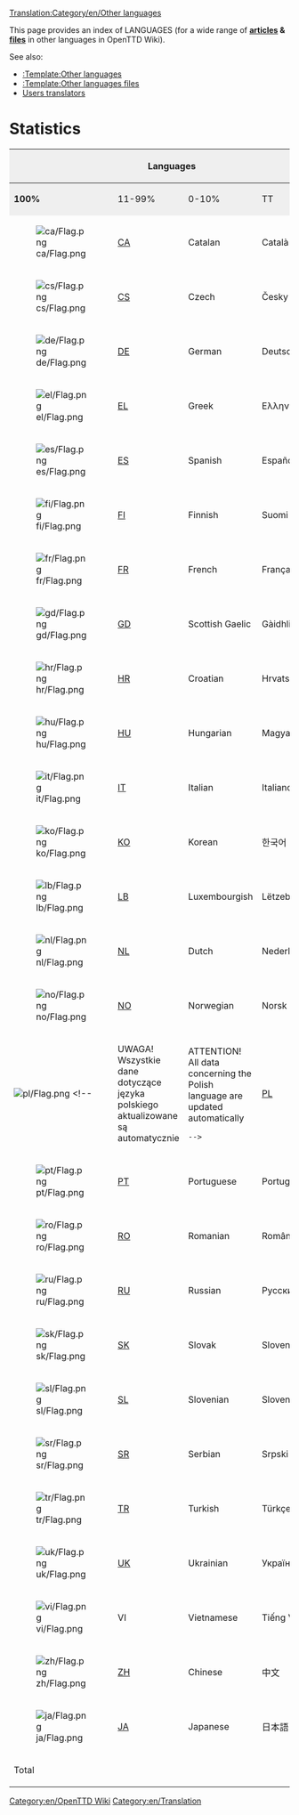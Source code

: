 [[Translation:Category/en/Other languages]]

This page provides an index of LANGUAGES (for a wide range of '''[[Category/en/Articles in other languages|articles]] & [[Category/en/Files in other languages|files]]''' in other languages in OpenTTD Wiki).

See also:
*[[Template:Other languages|:Template:Other languages]]
*[[Template/en/Other languages files|:Template:Other languages files]]
*[[Category/en/Translators|Users translators]]

=Statistics=

{{en/Warning|Read [[Archive/en/Other languages|the page discussion]] before editing}}

{|border="2" width="650" cellspacing="4" cellpadding="3" rules="all" style="margin:1em 1em 1em 0; border:solid 1px #AAAAAA;"
!width='150' style="background:#efefef;" rowspan=2 colspan=4|Languages
!width='200' style="background:#efefef;" colspan=4|[[Category/en/Articles in other languages|Translated articles]]
!width='50' style="background:#efefef;" rowspan=2|[[Category/en/Files in other languages|Files]]
!width='200' style="background:#efefef;" rowspan=2|At...
|-
|width='50' style="background:#efefef;"|'''100%'''
|width='50' style="background:#efefef;"|11-99%
|width='50' style="background:#efefef;"|0-10%
!width='50' style="background:#efefef;"|TT
|- align="center" style="height:25px;"
|[[File:ca/Flag.png]]
|[[Category/en/Catalan (Català)|CA]]||Catalan||Català
|'''87'''                                       <!-- 100% translated CA -->
|[[Category/ca/Traducció més 10 per cent|5]]   <!-- 11-99% translated CA -->
|[[Category/ca/Traducció menys 10 per cent|7]] <!-- 0-10% translated CA -->
|[[Category/ca/Articles en català|100]]         <!-- tt CA -->
|[[Category/ca/Fitxers en català|145]]         <!-- files -->
| <p style="font-size: 80%">5 September 2011</p> <!-- date review -->
|- align="center"
|[[File:cs/Flag.png]]
|[[Category/en/Czech (Česky)|CS]]||Czech||Česky
|6                                    <!-- 100% translated CS -->
|2                                    <!-- 11-99% translated CS -->
|4                                    <!-- 0-10% translated CS -->
|[[Category/cs/Články v českých|12]]  <!-- tt CS -->
|[[Category/cs/Soubory v českých|3]] <!-- files -->
| <p style="font-size: 80%">5 September 2011</p> <!-- date review --> 
|- align="center"
|[[File:de/Flag.png]]
|[[Category/en/German (Deutsch)|DE]]||German||Deutsch
|'''109'''                                        <!-- 100% translated DE -->
|[[Category/de/Übersetzt von über 10 Prozent|17]]<!-- 11-99% translated DE -->
|[[Category/de/Übersetzt nichts|3]]              <!-- 0-10% translated DE -->
|[[Category/de/Artikel in deutscher Sprache|129]]<!-- tt DE -->
|[[Category/de/Akten in deutscher Sprache|75]]   <!-- files -->
| <p style="font-size: 80%">5 September 2011</p>  <!-- date review -->
|- align="center"
|[[File:el/Flag.png]]
|[[Category/en/Greek (Ελληνικά)|EL]]||Greek||Ελληνικά
|5                                                <!-- 100% translated EL -->
|                                                <!-- 11-99% translated EL -->
|                                               <!-- 0-10% translated EL -->
|[[Category/el/Τα άρθρα στην ελληνική γλώσσα|5]]<!-- tt EL -->
|[[Category/el/Αρχεία στα ελληνικά|1]]          <!-- files -->
| <p style="font-size: 80%">22 October 2010</p>  <!-- date review -->
|- align="center"
|[[File:es/Flag.png]]
|[[Category/en/Spanish (Español)|ES]]||Spanish||Español
|'''415'''                                          <!-- 100% translated ES -->
|[[Category/es/Traducción más 10 por ciento|16]]   <!-- 11-99% translated ES -->
|[[Category/es/Traducción menos 10 por ciento|52]] <!-- 0-10% translated ES -->
|[[Category/es/Artículos en español|483]]          <!-- tt ES -->
|[[Category/es/Archivos en español|167]]           <!-- files -->
| <p style="font-size: 80%">5 September 2011</p>       <!-- date review -->
|- align="center"
|[[File:fi/Flag.png]]
|[[Category/en/Finnish (Suomi)|FI]]||Finnish||Suomi
|'''15'''                                <!-- 100% translated FI -->
|2                                       <!-- 11-99% translated FI -->
|0                                       <!-- 0-10% translated FI -->
|[[Category/fi/Artikkelit suomeksi|17]] <!-- tt FI -->
|[[Category/fi/Kuvaa Suomen|12]]        <!-- files -->
| <p style="font-size: 80%">6 February 2011</p> <!-- date review -->
|- align="center"
|[[File:fr/Flag.png]]
|[[Category/en/French (Français)|FR]]||French||Français
|'''812'''                                    <!-- 100% translated FR -->
|[[Category/fr/Traduit plus 10 pour cent|1]] <!-- 11-99% translated FR -->
|[[Category/fr/Traduit rien|24]]             <!-- 0-10% translated FR -->
|[[Category/fr/Articles en français|837]]    <!-- tt FR -->
|[[Category/fr/Fichiers en français|106]]    <!-- files -->
| <p style="font-size: 80%">5 September 2011</p>  <!-- date review -->
|- align="center"
|[[File:gd/Flag.png]]
|[[Category/en/Scottish Gaelic (Gàidhlig)|GD]]||Scottish Gaelic||Gàidhlig
|'''12'''                                    <!-- 100% translated GD -->
|[[Category/gd/Barrachd air 10 sa cheud dheth air eadar-theangachadh|0]] <!-- 11-99% translated GD -->
|[[Category/gd/Gun eadar-theangachadh|0]]             <!-- 0-10% translated GD -->
|[[Category/gd/Aistidhean sa Ghàidhlig|12]]    <!-- tt GD -->
|[[Category/gd/Faidhlichean sa Ghàidhlig|16]]    <!-- files -->
| <p style="font-size: 80%">27 dhen chèitean 2013</p>  <!-- date review -->
|- align="center"
|[[File:hr/Flag.png]]
|[[Category/en/Croatian (Hrvatski)|HR]]||Croatian||Hrvatski
|                                        <!-- 100% translated HR -->
|                                        <!-- 11-99% translated HR -->
|1                                       <!-- 0-10% translated HR -->
|[[Category/hr/Članci na hrvatskom|1]]  <!-- tt HR -->
|[[Category/hr/Datoteke na hrvatskom|1]]<!-- files -->
| <p style="font-size: 80%">22 October 2010</p> <!-- date review -->
|- align="center"
|[[File:hu/Flag.png]]
|[[Category/en/Hungarian (Magyar)|HU]]||Hungarian||Magyar
|'''44'''                                           <!-- 100% translated HU -->
|[[Category/hu/Lefordítva több mint 10 százalék|2]]<!-- 11-99% translated HU -->
|[[Category/hu/Lefordítva a 10 százalékot|0]]      <!-- 0-10% translated HU -->
|[[Category/hu/Cikkek magyar|46]]                  <!-- tt HU -->
|[[Category/hu/Kép a magyar|27]]                   <!-- files -->
| <p style="font-size: 80%">28 July 2012</p>     <!-- date review -->
|- align="center"
|[[File:it/Flag.png]]
|[[Category/en/Italian (Italiano)|IT]]||Italian||Italiano
|'''6'''                                       <!-- 100% translated IT -->
|[[Category/it/Tradotto più 10 per cento|2]]  <!-- 11-99% translated IT -->
|[[Category/it/Tradotto meno 10 per cento|4]] <!-- 0-10% translated IT -->
|[[Category/it/Articoli in italiano|12]]      <!-- tt IT -->
|[[Category/it/File in italiano|5]]           <!-- files -->
| <p style="font-size: 80%">5 September 2011</p><!-- date review -->
|- align="center"
|[[File:ko/Flag.png]]
|[[Category/en/Korean (한국어)|KO]]||Korean||한국어
|'''5'''                                       <!-- 100% translated KO -->
|[[Category/ko/10퍼센트 이상 번역된 문서|1]]  <!-- 11-99% translated KO -->
|[[Category/ko/10퍼센트 이하 번역된 문서|0]] <!-- 0-10% translated KO -->
|[[Category/ko/한국어 문서|6]]      <!-- tt KO -->
|[[Category/ko/한국어 파일|0]]           <!-- files -->
| <p style="font-size: 80%">4 February 2015</p><!-- date review -->
|- align="center"
|[[File:lb/Flag.png]]
|[[Category/en/Luxembourgish (Lëtzebuergesch)|LB]]||Luxembourgish||Lëtzebuergesch
|                                              <!-- 100% translated  -->
|                                              <!-- 11-99% translated  -->
|                                              <!-- 0-10% translated  -->
|[[Category/lb/Artikelen op Lëtzebuergesch|0]]<!-- tt  -->
|                                              <!-- files -->
| <p style="font-size: 80%"></p>               <!-- date review -->
|- align="center"
|[[File:nl/Flag.png]]
|[[Category/en/Dutch (Nederlands)|NL]]||Dutch||Nederlands
|'''368'''                                       <!-- 100% translated  -->
|[[Category/nl/Vertaling plus 10 procent|1]]    <!-- 11-99% translated  -->
|[[Category/nl/Vertaling min 10 procent|7]]     <!-- 0-10% translated  -->
|[[Category/nl/Artikelen in het Nederlands|376]]<!-- tt  -->
|[[Category/nl/Bestanden in het Nederlands|24]] <!-- files -->
| <p style="font-size: 80%">5 September 2011</p>     <!-- date review -->
|- align="center"
|[[File:no/Flag.png]]
|[[Category/en/Norwegian (Norsk)|NO]]||Norwegian||Norsk
|'''3'''                                     <!-- 100% translated  -->
|0                                           <!-- 11-99% translated  -->
|2                                           <!-- 0-10% translated  -->
|[[Category/no/Artikler i norske|5]]        <!-- tt  -->
|[[Category/no/Filer i norske|2]]           <!-- files -->
| <p style="font-size: 80%">11 January 2011</p> <!-- date review -->
|- align="center"
|[[File:pl/Flag.png]]
<!-- 

 !  UWAGA! Wszystkie dane dotyczące języka polskiego aktualizowane są automatycznie

 !  ATTENTION! All data concerning the Polish language are updated automatically

 -->
|[[Category/en/Polish (Polski)|PL]]||Polish||Polski
|'''{{ #expr: {{PAGESINCAT:Artykuły w języku polskim/Pl}} - ( {{PAGESINCAT:Tłumaczenie plus 10 procent/Pl}} + {{PAGESINCAT:Tłumaczenie poniżej 10 procent/Pl}} ) }}''' <!-- Całkowicie przetłumaczone na język Polski -->
|[[Category/pl/Tłumaczenie plus 10 procent|{{PAGESINCAT:Tłumaczenie plus 10 procent/Pl}}]]                                                                             <!-- Przetłumaczone na PL 11-99% -->
|[[Category/pl/Tłumaczenie poniżej 10 procent|{{PAGESINCAT:Tłumaczenie poniżej 10 procent/Pl}}]]                                                                       <!-- Przetłumaczone na PL 0-10% -->
|[[Category/pl/Artykuły w języku polskim|{{PAGESINCAT:Artykuły w języku polskim/Pl}}]]                                                                                 <!-- Suma artykułów w języku polskim (częściowo+całkowicie) -->
|[[Category/pl/Pliki w języku polskim|{{PAGESINCAT:Pliki w języku polskim/Pl}}]]                                                                                       <!-- pliki -->
| <p style="font-size: 80%">{{LOCALDAY2}}. {{LOCALMONTHNAMEGEN}} {{LOCALYEAR}} (auto)</p>                                                                               <!-- data aktualizacji -->
|- align="center"
|[[File:pt/Flag.png]]
|[[Category/en/Portuguese (Português)|PT]]||Portuguese||Português
|'''13'''                                   <!-- 100% translated  -->
|4                                          <!-- 11-99% translated  -->
|2                                          <!-- 0-10% translated  -->
|[[Category/pt/Artigos em Português|19]]   <!-- tt  -->
|[[Category/pt/Arquivos em Português|17]]  <!-- files -->
| <p style="font-size: 80%">5 September 2011</p> <!-- date review -->
|- align="center"
|[[File:ro/Flag.png]]
|[[Category/en/Romanian (Română)|RO]]||Romanian||Română
|                                            <!-- 100% translated RO -->
|                                            <!-- 11-99% translated RO -->
|2                                           <!-- 0-10% translated RO -->
|[[Category/ro/Articole în limba română|2]] <!-- tt RO -->
|[[Category/ro/Fişiere în limba română|2]]  <!-- files -->
| <p style="font-size: 80%">9 October 2010</p> <!-- date review -->
|- align="center"
|[[File:ru/Flag.png]]
|[[Category/en/Russian (Русский)|RU]]||Russian||Русский
|'''344'''                                         <!-- 100% translated RU -->
|[[Category/ru/Переведено более 10 процентов|12]] <!-- 11-99% translated RU -->
|[[Category/ru/Переведено менее 10 процентов|10]] <!-- 0-10% translated RU -->
|[[Category/ru/Статьи на русском языке|366]]      <!-- tt RU -->
|[[Category/ru/Файлы на русском языке|79]]        <!-- files -->
| <p style="font-size: 80%">24 November 2015</p><!-- date review -->
|- align="center"
|[[File:sk/Flag.png]]
|[[Category/en/Slovak (Slovenčina)|SK]]||Slovak||Slovenčina
|9                                      <!-- 100% translated  -->
|0                                      <!-- 11-99% translated  -->
|0                                      <!-- 0-10% translated  -->
|[[Category/sk/Články na slovenské|9]] <!-- tt  -->
|[[Category/sk/Súbory vo slovenské|1]] <!-- files -->
| <p style="font-size: 80%">17 November 2012</p> <!-- date review -->
|- align="center"
|[[File:sl/Flag.png]]
|[[Category/en/Slovenian (Slovenščina)|SL]]||Slovenian||Slovenščina
|                                         <!-- 100% translated  -->
|                                         <!-- 11-99% translated  -->
|1                                         <!-- 0-10% translated  -->
|[[Category/sl/Članki v slovenščini|1]]  <!-- tt  -->
|[[Category/sl/Datotek v slovenščini|1]] <!-- files -->
| <p style="font-size: 80%">6 November 2010</p> <!-- date review -->
|- align="center"
|[[File:sr/Flag.png]]
|[[Category/en/Serbian (Srpski)|SR]]||Serbian||Srpski
|1                                      <!-- 100% translated  -->
|0                                      <!-- 11-99% translated  -->
|1                                      <!-- 0-10% translated  -->
|[[Category/sr/Članci na srpskom|2]]   <!-- tt  -->
|[[Category/sr/Datoteka na srpskom|1]] <!-- files -->
| <p style="font-size: 80%">6 February 2011</p> <!-- date review -->
|- align="center"
|[[File:tr/Flag.png]]
|[[Category/en/Turkish (Türkçe)|TR]]||Turkish||Türkçe
|'''2'''                                         <!-- 100% translated TR -->
|0                                               <!-- 11-99% translated TR -->
|2                                               <!-- 0-10% translated TR -->
|[[Category/tr/Türk Makaleler|4]]               <!-- tt TR -->
|[[Category/tr/Türkçe olarak Dosyalar|1]]       <!-- files -->
| <p style="font-size: 80%">11 January 2011</p>  <!-- date review -->
|- align="center"
|[[File:uk/Flag.png]]
|[[Category/en/Ukrainian (Українська)|UK]]||Ukrainian||Українська
|6                                               <!-- 100% translated UK -->
|                                                <!-- 11-99% translated UK -->
|                                                <!-- 0-10% translated UK -->
|[[Category/uk/Статті на українській мові|6]]   <!-- tt UK -->
|                                                <!-- files -->
| <p style="font-size: 80%">5 September 2011</p>   <!-- date review -->
|- align="center"
|[[File:vi/Flag.png]]
|VI||Vietnamese||Tiếng Việt
|                                <!-- 100% translated VI -->
|                                <!-- 11-99% translated VI -->
|                                <!-- 0-10% translated VI -->
|                                <!-- tt VI -->
|                                <!-- files -->
| <p style="font-size: 80%"></p> <!-- date review -->
|- align="center"
|[[File:zh/Flag.png]]
|[[Category/en/Chinese (中文)|ZH]]||Chinese||中文
|8                                 <!-- 100% translated ZH -->
|3                                 <!-- 11-99% translated ZH -->
|4                                 <!-- 0-10% translated ZH -->
|[[Category/zh/中文文章|15]]          <!-- tt ZH -->
|[[Category/zh/中文文件|4]]                                 <!-- files -->
| <p style="font-size: 80%">17 November 2012</p>   <!-- date review -->
|- align="center"
|[[File:ja/Flag.png]]
|[[Category/en/Japanese (日本語)|JA]]||Japanese||日本語
|                                 <!-- 100% translated JA -->
|                                 <!-- 11-99% translated JA -->
|2                           <!-- 0-10% translated JA -->
|[[Category/ja/日本語のページ|2]]         <!-- tt JA -->
|                                 <!-- files -->
| <p style="font-size: 80%">7 August 2018</p>   <!-- date review -->
|- align="center" style="background:#efefef;"
| colspan=4|Total
|'''2021''' <!-- 100% translated -->
|82         <!-- 11-99% translated -->
|214        <!-- 0-10% translated -->
|2318       <!-- tt  -->
|674        <!-- files -->
|
|}

[[Category:en/OpenTTD Wiki]][[Category:en/Translation]]